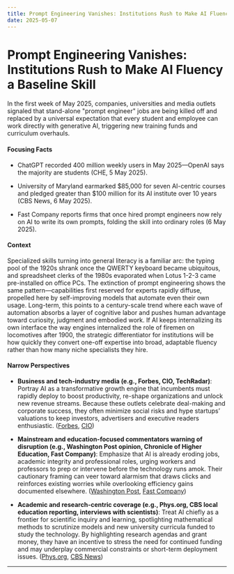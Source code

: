 ```yaml
---
title: Prompt Engineering Vanishes: Institutions Rush to Make AI Fluency a Baseline Skill
date: 2025-05-07
---
```


# Prompt Engineering Vanishes: Institutions Rush to Make AI Fluency a Baseline Skill

In the first week of May 2025, companies, universities and media outlets signaled that stand-alone "prompt engineer" jobs are being killed off and replaced by a universal expectation that every student and employee can work directly with generative AI, triggering new training funds and curriculum overhauls.

#### Focusing Facts

- ChatGPT recorded 400 million weekly users in May 2025—OpenAI says the majority are students (CHE, 5 May 2025).

- University of Maryland earmarked $85,000 for seven AI-centric courses and pledged greater than $100 million for its AI institute over 10 years (CBS News, 6 May 2025).

- Fast Company reports firms that once hired prompt engineers now rely on AI to write its own prompts, folding the skill into ordinary roles (6 May 2025).

#### Context

Specialized skills turning into general literacy is a familiar arc: the typing pool of the 1920s shrank once the QWERTY keyboard became ubiquitous, and spreadsheet clerks of the 1980s evaporated when Lotus 1-2-3 came pre-installed on office PCs. The extinction of prompt engineering shows the same pattern—capabilities first reserved for experts rapidly diffuse, propelled here by self-improving models that automate even their own usage. Long-term, this points to a century-scale trend where each wave of automation absorbs a layer of cognitive labor and pushes human advantage toward curiosity, judgment and embodied work. If AI keeps internalizing its own interface the way engines internalized the role of firemen on locomotives after 1900, the strategic differentiator for institutions will be how quickly they convert one-off expertise into broad, adaptable fluency rather than how many niche specialists they hire.

#### Narrow Perspectives

- **Business and tech-industry media (e.g., Forbes, CIO, TechRadar)**: Portray AI as a transformative growth engine that incumbents must rapidly deploy to boost productivity, re-shape organizations and unlock new revenue streams. Because these outlets celebrate deal-making and corporate success, they often minimize social risks and hype startups’ valuations to keep investors, advertisers and executive readers enthusiastic. ([Forbes](https://www.forbes.com/sites/rashishrivastava/2025/05/06/local-governments-are-using-this-startups-ai-agents/), [CIO](https://www.cio.com/article/3977684/rethinking-digital-transformation-for-the-agentic-ai-era.html))

- **Mainstream and education-focused commentators warning of disruption (e.g., Washington Post opinion, Chronicle of Higher Education, Fast Company)**: Emphasize that AI is already eroding jobs, academic integrity and professional roles, urging workers and professors to prep or intervene before the technology runs amok. Their cautionary framing can veer toward alarmism that draws clicks and reinforces existing worries while overlooking efficiency gains documented elsewhere. ([Washington Post](https://www.washingtonpost.com/opinions/2025/05/06/ai-jobs-prepper/), [Fast Company](https://www.fastcompany.com/91327911/prompt-engineering-going-extinct))

- **Academic and research-centric coverage (e.g., Phys.org, CBS local education reporting, interviews with scientists)**: Treat AI chiefly as a frontier for scientific inquiry and learning, spotlighting mathematical methods to scrutinize models and new university curricula funded to study the technology. By highlighting research agendas and grant money, they have an incentive to stress the need for continued funding and may underplay commercial constraints or short-term deployment issues. ([Phys.org](https://phys.org/news/2025-05-math-reveals-edge-ai.html), [CBS News](https://www.cbsnews.com/baltimore/news/artificial-intelligence-research-curriculum-university-maryland/))

---
